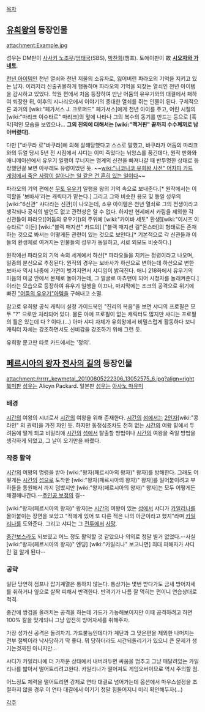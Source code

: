 [[목차]]

== [[유희왕]]의 등장인물 ==
attachment:Example.jpg

성우는 DM판이 [[사사키 노조무]]/[[엄태국]](SBS), [[박찬희]](챔프). 토에이판이 故 '''[[시오자와 가네토]]'''.

[[천년 아이템]]인 천년 열쇠와 천년 저울의 소유자로, 잃어버린 파라오의 기억을 지키고 있는 남자. 이리저리 신출귀몰하게 행동하며 파라오의 기억을 되찾는 열쇠인 천년 아이템을 감시하고 있었다. 학원 편에서 처음 등장하여 만난 어둠의 유우기와의 대결에서 패하여 퇴장한 뒤, 이후의 시나리오에서 이야기의 중대한 열쇠를 쥐는 인물이 된다. 구체적으론 과거의 [wiki:"페가서스 J. 크로퍼드" 페가서스]에게 천년 아이를 주고, 어린 시절의 [wiki:"마리크 이슈타르" 마리크]의 앞에 나타나 그의 복수의 동기를 만드는 등으로 [흑막]적인 모습을 보였으나… '''그의 진의에 대해서는 [wiki:"맥거핀" 끝까지 수수께끼로 남아버렸다].'''

다만 ["바쿠라 료"바쿠라]에 의해 살해당했다고 스스로 말했고, 바쿠라가 어둠의 마리크와의 듀얼 당시 5년 전 시점에서 샤디는 이미 죽었다는 뉘앙스를 풍긴데다, 원작 만화와 애니메이션에서 유우기 일행이 무너지는 명계의 신전을 빠져나갈 때 반투명한 상태로 등장했던걸 보면 아무래도 유령이었던 듯. ~~[[wiki:"니코니코 유희왕 사전" 어차피 카드 게임에서 죽은 사람이 살아나는 일 같은 건 흔히 있는 일이다]]~~

파라오의 기억 편에선 [[무토 유우기]] 일행을 왕의 기억 속으로 보내준다.[* 원작에서는 이 역할을 '보바사'라는 캐릭터가 맡는다.] 그리고 그와 비슷한 용모 및 동일 성우의 [wiki:"6신관" 샤다라는 신관]이 나오는데, 소유 아이템은 천년 열쇠로 그의 전생이라고 생각되나 공식의 발언도 없고 관련성은 알 수 없다. 하지만 현세에서 카림을 제외한 각 신관들이 파라오([어둠의 유우기])의 주위에 [wiki:"카이바 세토" 환생][wiki:"이시즈 이슈타르" 이든] [wiki:"블랙 매지션" 카드의] ["블랙 매지션 걸"몬스터]의 형태로든 존재하는 것으로 봐서는 어떻게든 관련이 있는 것으로 보인다.[* 기본적으로 각 신관들과 이들의 환생체로 여겨지는 인물들의 성우가 동일하고, 서로 외모도 비슷하다.]

원작에선 파라오의 기억 속의 세계에서 하산[* 파라오들을 지키는 정령이라고 나오며, 일종의 분신으로 추정된다. 원작의 경우는 보바사가 하산으로 변하는데 하산으로 변한 보바사 역시 나중에 가면이 벗겨지면서 샤디임이 밝혀진다. 애니 218화에서 유우기의 마음의 미궁 안에서 본체로 돌아가는데, 그 얼굴로 마쵸맨이 되어 시청자를 놀래켜준다.]이라는 모습으로 등장하여 유우기 일행을 이끄나, 마지막에는 조크의 공격으로 위기에 빠진 [["어둠의 유우기"아템]]을 구해내고 소멸.

참고로 유희왕 공식 캐릭터 설정 가이드북인 "진리의 복음"을 보면 샤디의 프로필은 모두 "?" 으로만 처리되어 있다. 물론 아예 프로필이 없는 캐릭터도 많지만 샤디는 프로필의 틀은 있는데 다 ? 이다.(…) 아마 샤디 자체가 유희왕에서 비밀스럽게 활동하다 보니 캐릭터 자체는 강조하면서도 신비감을 강조하기 위해 그런 듯.

유희왕 문고판 타로 카드에서는 '정의'.

== [[페르시아의 왕자 전사의 길]]의 등장인물 ==
attachment:/rrrrr_kewmetal_20100805222306_13052575_6.jpg?align=right
[[북미판]] [[성우]]는 Alicyn Packard. 일본판 [[성우]]는 [[아사노 마유미]]

=== 배경 ===
[[시간]]의 여왕의 시녀로서 [[시간]]의 여왕을 위해 존재한다. [[시간]]의 [[섬]]에서는 [[2인자]][wiki:"콩라인" 의 권력]을 가진 자인 듯. 하지만 동정심조차도 전혀 없는 [[시간]]의 여왕 밑에서 두려움에 떨게 되고 비밀리에 [[시간]]의 [[섬]]에서 탈출할 방법이나 [[시간]]의 여왕을 죽일 방법을 생각하게 되었고, 그 날이 오기만을 바랬다.

=== 작중 활약 ===
[[시간]]의 여왕의 명령을 받아 [wiki:"왕자(페르시아의 왕자)" 왕자]를 방해한다. 그래도 어떻게든 [[시간]]의 [[섬]]으로 도착한 [wiki:"왕자(페르시아의 왕자)" 왕자]를 밀어붙이려고 부하들을 동원해서 까지 덤볐지만 [wiki:"왕자(페르시아의 왕자)" 왕자]는 모두 어떻게든 해결해나간다.--[[주인공 보정]]의 길--

[wiki:"왕자(페르시아의 왕자)" 왕자]는 [[시간]]의 여왕이 있는 [[성]]에서 샤디가 [[카일리나]]를 몰아붙이는 장면을 보았고 "적에게 있어 또 다른 적은 나의 아군이라고 했지"라며 [[카일리나]]를 도와준다. 그리고 샤디는 그 [[전투]]에서 [[사망]].

[[중간보스]]라도 되보였고 어느 정도 활약할 것 같았으나 의외로 정말 별거 없었다.--사실 [wiki:"왕자(페르시아의 왕자)" 엔딩] [wiki:"카일리나" 보고나면] 최대 피해자가 샤디란 걸 알게 된다--


=== 공략 ===

일단 당연히 점프나 잡기계열은 통하지 않는다. 통상기는 몇번 받다가도 금새 방어자세를 취하거나 옆으로 살짝 피해서 반격한다. 반격기가 나름 잘 먹히는 편이니 연습상대로 적격.

중간에 쌍검을 올려치는 공격을 하는데 가드가 가능해보이지만 이때 공격하려고 하면 100% 칼을 맞게되니 그냥 얌전히 방어자세를 취해주자.

가장 성가신 공격은 돌려차기. 가드불능인데다가 계단과 그 맞은편을 제외한 나머지는 전부 절벽이라 낙사당하기 딱 좋다.
뭐 당하더라도 시간되돌리기가 있으니 큰 문제가 생기는것까진 아니지만...

샤디가 카일리나에 더 가까운 상태에서 내버려두면 싸움을 멈추고 그냥 매달려있는 카일리나를 밟아서 떨어트리려고한다.
카일리나가 떨어져도 게임오버이므로 역시 주의할 점.

어느정도 체력을 떨어트리면 강제로 연타 대결로 넘어가는데 옵션에서 마우스설정을 조절하지 않을 경우 이 연타 대결에서
이기기 정말 힘들어지니 미리 확인해두자(...)



[[각주]]

